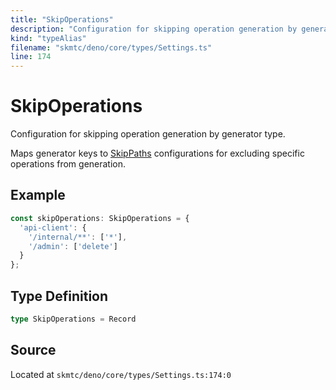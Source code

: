 ```yaml
---
title: "SkipOperations"
description: "Configuration for skipping operation generation by generator type."
kind: "typeAlias"
filename: "skmtc/deno/core/types/Settings.ts"
line: 174
---
```


# SkipOperations

Configuration for skipping operation generation by generator type.

Maps generator keys to [SkipPaths](./skip-paths.mdx) configurations for excluding
specific operations from generation.


## Example

```typescript
const skipOperations: SkipOperations = {
  'api-client': {
    '/internal/**': ['*'],
    '/admin': ['delete']
  }
};
```

## Type Definition

```typescript
type SkipOperations = Record
```

## Source

Located at `skmtc/deno/core/types/Settings.ts:174:0`
